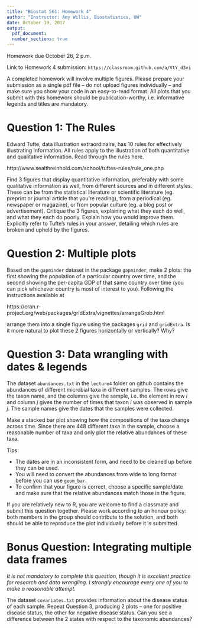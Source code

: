 ```yaml
---
title: "Biostat 561: Homework 4"
author: "Instructor: Amy Willis, Biostatistics, UW"
date: October 19, 2017
output:
  pdf_document:
  number_sections: true
---
```


Homework due October 26, 2 p.m.

Link to Homework 4 submission: `https://classroom.github.com/a/VtY_d3vi`

A completed homework will involve multiple figures. Please prepare your submission as a single pdf file -- do not upload figures individually -- and make sure you show your code in an easy-to-read format. All plots that you submit with this homework should be publication-worthy, i.e. informative legends and titles are mandatory.

# Question 1: The Rules

Edward Tufte, data illustration extraordinaire, has 10 rules for effectively illustrating information. All rules apply to the illustration of both quantitative and qualitative information. Read through the rules here.

http://www.sealthreinhold.com/school/tuftes-rules/rule_one.php

Find 3 figures that display quantitative information, preferably with some qualitative information as well, from different sources and in different styles. These can be from the statistical literature or scientific literature (eg. preprint or journal article that you're reading), from a periodical (eg. newspaper or magazine), or from popular culture (eg. a blog post or advertisement). Critique the 3 figures, explaining what they each do well, and what they each do poorly. Explain how you would improve them. Explicitly refer to Tufte's rules in your answer, detailing which rules are broken and upheld by the figures.

# Question 2: Multiple plots

Based on the `gapminder` dataset in the package `gapminder`, make 2 plots: the first showing the population of a particular country over time, and the second showing the per-capita GDP of that same country over time (you can pick whichever country is most of interest to you). Following the instructions available at

https://cran.r-project.org/web/packages/gridExtra/vignettes/arrangeGrob.html

arrange them into a single figure using the packages `grid` and `gridExtra`. Is it more natural to plot these 2 figures horizontally or vertically? Why?

# Question 3: Data wrangling with dates & legends

The dataset `abundances.txt` in the `lecture4` folder on github contains the abundances of different microbial taxa in different samples. The rows give the taxon name, and the columns give the sample, i.e. the element in row $i$ and column $j$ gives the number of times that taxon $i$ was observed in sample $j$. The sample names give the dates that the samples were collected. 

Make a stacked bar plot showing how the compositions of the taxa change across time. Since there are 448 different taxa in the sample, choose a reasonable number of taxa and only plot the relative abundances of these taxa.

Tips:

- The dates are in an inconsistent form, and need to be cleaned up before they can be used.
- You will need to convert the abundances from wide to long format before you can use `geom_bar`.
- To confirm that your figure is correct, choose a specific sample/date and make sure that the relative abundances match those in the figure.

If you are relatively new to R, you are welcome to find a classmate and submit this question together. Please work according to an honour policy: both members in the group should contribute to the solution, and both should be able to reproduce the plot individually before it is submitted.


# Bonus Question: Integrating multiple data frames

*It is not mandatory to complete this question, though it is excellent practice for research and data wrangling. I strongly encourage every one of you to make a reasonable attempt.*

The dataset `covariates.txt` provides information about the disease status of each sample. Repeat Question 3, producing 2 plots -- one for positive disease status, the other for negative disease status. Can you see a difference between the 2 states with respect to the taxonomic abundances?